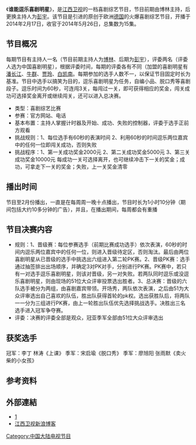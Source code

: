 {{电视节目信息框
| 名称 = 谁能逗乐喜剧明星
| 主持 =  [[博林|博林]]、[[彭宇|彭宇]]({{CHN}})
| 每集长 = 1小时10分（含广告） 
| 集数 = 15集
| 国家 = {{CHN}}
| 语言 = [[普通话|普通话]]
| 频道 = [[江西卫视|江西卫视]]
| 播放方式 = 录播
| 视频制式 = 16:9 HDTV
| 音频制式 = 立体声
| 开始 = 2014年2月17日
| 结束 = 2014年5月26日
| 官方網站   =
}}

《'''谁能逗乐喜剧明星'''》，是[[江西卫视|江西卫视]]的一档喜剧综艺节目，节目前期由博林主持，后更换主持人为[[彭宇|彭宇]]。该节目是引进的原创于欧洲[[德国|德国]]的火爆喜剧综艺节目，开播于2014年2月17日，收官于2014年5月26日，总集数为15集。

==节目概况==
每期节目有主持人一名（节目前期主持人为[[博林|博林]]、后期为[[彭宇|彭宇]]），评委两名（评委人选为中国喜剧明星），根据评委时间，每期的评委各有不同（加盟的喜剧明星有[[潘长江|潘长江]]、[[牛群|牛群]]、[[贾玲|贾玲]]、[[白凯南|白凯南]]。每期参加的选手人数不一，以保证节目固定时长为基准。节目中选手以搞笑为目的，逗乐喜剧明星为任务，自编小品、脱口秀等喜剧段子。逗乐时间为60秒，可连闯3关，每闯过一关，即可获得相应的奖金，闯关成功可选择奖金离开或继续闯关，还可以进入总决赛。
*类型：喜剧综艺比赛
*参赛：官方网站、电话
*基本布置：主持人掌握计时器及开始、成功、失败的控制器，评委于选手正前方观看
*挑战规则：1、每位选手有60秒的表演时间 2、利用60秒的时间逗乐两位嘉宾中的任何一位即闯关成功，否则失败
*挑战程序：1、第一关成功奖金2000元 2、第二关成功奖金5000元 3、第三关成功奖金10000元 每成功一关可选择离开，也可继续冲击下一关的奖金；成功，可拿走下一关的奖金；失败，上一关奖金清零

==播出时间==
节目至2月份播出，一直是在每周周一晚十点播出，节目时长为1小时10分钟（期间包括大约10多分钟的广告），并且，在播出期间，每周都会有重播

==节目决赛内容==
*规则：1、晋级赛：每位参赛选手（前期比赛成功选手）依次表演，60秒的时间内逗乐两位嘉宾中的任何一位，则进入晋级待定区，否则淘汰。最后由两位喜剧明星从已晋级的选手中挑选出六组进入第二轮PK赛。2、晋级PK赛：选手通过抽签排出出场顺序，并确定3对PK对手，分别进行PK赛。PK赛中，若只有一对选手逗乐喜剧明星，则该对晋级，另一对失败。若两队同时逗乐或没逗乐喜剧明星，则由现场的51位大众评审投票选出胜者。3、总决赛：晋级的六队选手被分为两组，由喜剧嘉宾带领。开场秀，两队依次表演，之后由51为大众评审选出自己喜欢的队伍，胜出队获得首轮的pk权。选出获胜队后，将两队一一分为三组进行PK赛，由上一轮胜出队伍优先选择挑战选手。决胜出三名选手进入冠军争夺赛。
*评委：决赛的评委全部是观众，冠亚季军全部由51位大众评审选出

==获奖选手==
冠军：李丁 林涛《上课》
季军：宋启瑜《脱口秀》
季军：廖旭阳 张雨默《卖火柴的小女孩》

==参考资料==
[[Category:中国大陆电视节目|Category:中国大陆电视节目]]

==外部連結==
*[http://weibo.com/jxtvsndlxjmx《谁能逗乐喜剧明星》官方博客]{{Wayback|url=http://weibo.com/jxtvsndlxjmx |date=20140313234120 }}
*[http://blog.sina.com.cn/u/1288429914  江西卫视新浪博客]{{Wayback|url=http://blog.sina.com.cn/u/1288429914 |date=20140714225633 }}